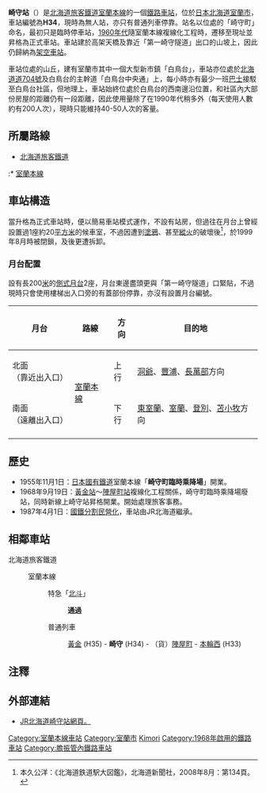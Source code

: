 {{日本車站資訊
|公司色     = #2cb431
|站名       = 崎守站
|圖片       = JR Hokkaido Sakimori Station.JPG
|pxl        = 
|圖片說明   = 崎守站入口（2009年9月）
|日文原名   = 崎守
|平假名     = さきもり
|羅馬拼音   = Sakimori
|副站名     = 
|電報略號   = サモ
|車站編號   = {{車站編號c|#0072bc|H33}}
|所屬公司   = [[北海道旅客鐵道|北海道旅客鐵道]]（JR北海道）
|所在地     = [[北海道|北海道]][[室蘭市|室蘭市]]崎守町
|啟用年月日 = 1968年9月19日
|車站構造   = [[高架車站|高架車站]]
|月台配置   = 2面2線
|上下車人次 = 
|統計年度   = 
|所屬路線   = {{Color|#0072bc|■}}室蘭本線
|前一站     = H35 [[黃金站_(北海道)|黃金]] 
|前一站距離 = 2.2
|後一站距離 = 5.4
|後一站     = [[本輪西站|本輪西]] H33
|距離       = 67.3
|起站       = [[長萬部站|長萬部]]
|備註       = 無人站
}}

'''崎守站'''（{{jpn|j=崎守駅|hg=さきもりえき|rm=Sakimori eki|f=y}}）是[[北海道旅客鐵道|北海道旅客鐵道]][[室蘭本線|室蘭本線]]的一個[[鐵路車站|鐵路車站]]，位於[[日本|日本]][[北海道|北海道]][[室蘭市|室蘭市]]，車站編號為'''H34'''，現時為無人站，亦只有普通列車停靠。站名以位處的「崎守町」命名，最初只是臨時停車站，[[1960年代|1960年代]]隨室蘭本線複線化工程時，遷移至現址並昇格為正式車站。車站建於高架天橋及靠近「第一崎守隧道」出口的山坡上，因此仍歸納為[[架空車站|架空車站]]。

車站位處的山丘，建有室蘭市其中一個大型新市鎮「白鳥台」，車站亦位處於[[北海道道704號崎守停車場線|北海道道704號]]及白鳥台的主幹道「白鳥台中央通」上，每小時亦有最少一班[[巴士|巴士]]接駁至白鳥台社區，但地理上，車站始終位處於白鳥台的西南邊沿位置，和社區內大部份房屋的距離仍有一段距離，因此使用量除了在1990年代稍多外（每天使用人數約有200人次），現時只能維持40-50人次的客量。

==所屬路線==
*[[北海道旅客鐵道|北海道旅客鐵道]]
:*{{RailwayLineColor|#0072bc|■}} [[室蘭本線|室蘭本線]]

==車站構造==
當升格為正式車站時，便以簡易車站模式運作，不設有站房，但過往在月台上曾經設置過1座約20[[平方米|平方米]]的候車室，不過因遭到[[塗鴉|塗鴉]]、甚至[[縱火|縱火]]的破壞後<ref>本久公洋：《北海道鉄道駅大図鑑》，北海道新聞社，2008年8月：第134頁。</ref>，於1999年8月時被閉鎖，及後更遭拆卸。

===月台配置===
設有長200[[公尺|米]]的[[側式月台|側式月台]]2座，月台東邊盡頭更與「第一崎守隧道」口緊貼，不過現時只會使用樓梯出入口旁的有蓋部份停靠，亦沒有設置月台編號。

{| class="wikitable"
|-
!月台!!路線!!方向!!目的地
|-
!北面<br>（靠近出入口）
|rowspan=2|{{Color|#0072bc|■}} [[室蘭本線|室蘭本線]]
|上行
|[[洞爺站|洞爺]]、[[豐浦站|豐浦]]、[[長萬部站|長萬部]]方向
|-
!南面<br>（遠離出入口）
|下行
|[[東室蘭站|東室蘭]]、[[室蘭站|室蘭]]、[[登別站|登別]]、[[苫小牧站|苫小牧]]方向
|-
|}

==歷史==
* 1955年11月1日：[[日本國有鐵道|日本國有鐵道]]室蘭本線「'''崎守町臨時乘降場'''」開業。
* 1968年9月19日：[[黄金站_(北海道)|黃金站]]～[[陣屋町站|陣屋町站]]複線化工程關係，崎守町臨時乘降場廢站，同時新線上崎守站昇格開業。開始處理旅客事務。
* 1987年4月1日：[[國鐵分割民營化|國鐵分割民營化]]，車站由JR北海道繼承。

== 相鄰車站 ==
;北海道旅客鐵道
:{{RailwayLineColor|#0072bc|■}} 室蘭本線
::特急「[[北斗號列車|北斗]]」
:::'''通過'''
::普通列車
:::[[黃金站_(北海道)|黃金]] (H35) - '''崎守''' (H34) - （貨）[[陣屋町站|陣屋町]] - [[本輪西站|本輪西]] (H33)

==注釋==
{{reflist}}

==外部連結==
* [https://www.jrhokkaido.co.jp/network/station/station.html#4318 JR北海道崎守站網頁。] {{Wayback|url=https://www.jrhokkaido.co.jp/network/station/station.html#4318 |date=20200815121259 }}{{ja}}
{{DEFAULTSORT:Sakimori}}
{{commonscat|Sakimori Station}}
{{室蘭本線1}}
[[Category:室蘭本線車站|Category:室蘭本線車站]]
[[Category:室蘭市|Category:室蘭市]]
[[Category:日本鐵路車站_Sa|Kimori]]
[[Category:1968年啟用的鐵路車站|Category:1968年啟用的鐵路車站]]
[[Category:膽振管內鐵路車站|Category:膽振管內鐵路車站]]
